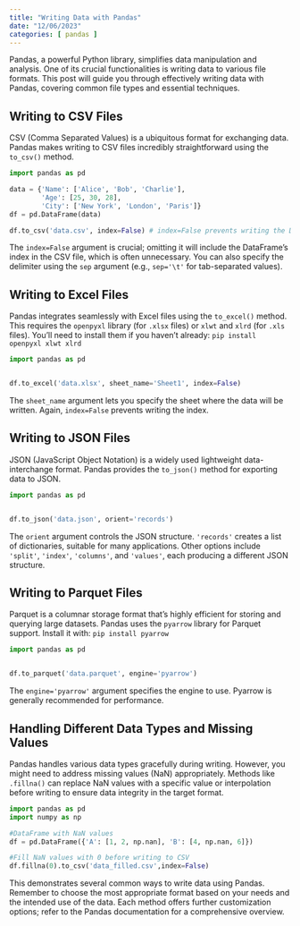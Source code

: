 ```yaml
---
title: "Writing Data with Pandas"
date: "12/06/2023"
categories: [ pandas ]
---
```



Pandas, a powerful Python library, simplifies data manipulation and analysis.  One of its crucial functionalities is writing data to various file formats. This post will guide you through effectively writing data with Pandas, covering common file types and essential techniques.

## Writing to CSV Files

CSV (Comma Separated Values) is a ubiquitous format for exchanging data.  Pandas makes writing to CSV files incredibly straightforward using the `to_csv()` method.

```python
import pandas as pd

data = {'Name': ['Alice', 'Bob', 'Charlie'],
        'Age': [25, 30, 28],
        'City': ['New York', 'London', 'Paris']}
df = pd.DataFrame(data)

df.to_csv('data.csv', index=False) # index=False prevents writing the DataFrame index
```

The `index=False` argument is crucial; omitting it will include the DataFrame's index in the CSV file, which is often unnecessary. You can also specify the delimiter using the `sep` argument (e.g., `sep='\t'` for tab-separated values).


## Writing to Excel Files

Pandas integrates seamlessly with Excel files using the `to_excel()` method. This requires the `openpyxl` library (for `.xlsx` files) or `xlwt` and `xlrd` (for `.xls` files).  You'll need to install them if you haven't already:  `pip install openpyxl xlwt xlrd`

```python
import pandas as pd


df.to_excel('data.xlsx', sheet_name='Sheet1', index=False)
```

The `sheet_name` argument lets you specify the sheet where the data will be written.  Again, `index=False` prevents writing the index.


## Writing to JSON Files

JSON (JavaScript Object Notation) is a widely used lightweight data-interchange format. Pandas provides the `to_json()` method for exporting data to JSON.

```python
import pandas as pd


df.to_json('data.json', orient='records')
```

The `orient` argument controls the JSON structure.  `'records'` creates a list of dictionaries, suitable for many applications. Other options include `'split'`, `'index'`, `'columns'`, and `'values'`, each producing a different JSON structure.


## Writing to Parquet Files

Parquet is a columnar storage format that's highly efficient for storing and querying large datasets.  Pandas uses the `pyarrow` library for Parquet support. Install it with: `pip install pyarrow`

```python
import pandas as pd


df.to_parquet('data.parquet', engine='pyarrow')
```

The `engine='pyarrow'` argument specifies the engine to use.  Pyarrow is generally recommended for performance.


## Handling Different Data Types and Missing Values

Pandas handles various data types gracefully during writing.  However, you might need to address missing values (NaN) appropriately.  Methods like `.fillna()` can replace NaN values with a specific value or interpolation before writing to ensure data integrity in the target format.

```python
import pandas as pd
import numpy as np

#DataFrame with NaN values
df = pd.DataFrame({'A': [1, 2, np.nan], 'B': [4, np.nan, 6]})

#Fill NaN values with 0 before writing to CSV
df.fillna(0).to_csv('data_filled.csv',index=False)
```


This demonstrates several common ways to write data using Pandas.  Remember to choose the most appropriate format based on your needs and the intended use of the data.  Each method offers further customization options; refer to the Pandas documentation for a comprehensive overview.

